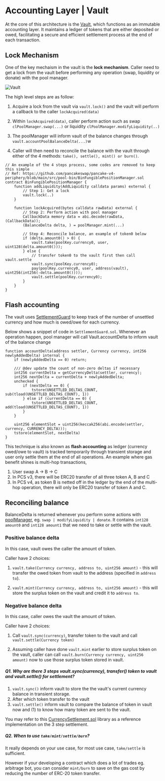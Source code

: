 # Accounting Layer | Vault

At the core of this architecture is the 
[Vault](https://github.com/pancakeswap/pancake-v4-core/blob/main/src/Vault.sol), which functions as an immutable accounting layer. It maintains a ledger of tokens that are either deposited or owed, facilitating a secure and efficient settlement process at the end of each transaction.

## Lock Mechanism 

One of the key mechaism in the vault is the **lock mechanism**. Caller need to get a lock from the vault before performing any operation (swap, liquidity or donate) with the pool manager.

![Vault](/v4/vault.png)

The high level steps are as follow: 

1. Acquire a lock from the vault via `vault.lock()` and the vault will perform a callback to the caller `lockAcquired(data)` 

2. Within `lockAcquired(data)`, caller perform action such as swap `clPoolManager.swap(...)` or liquidity `clPoolManager.modifyLiquidity(..)`

3. The poolManager will inform vault of the balance changes through `vault.accountPoolBalanceDelta(...)`w

4. Caller will then need to reconcile the balance with the vault through either of the 4 methods: `take(), settle(), mint() or burn()`.
 
```solidity
// An example of the 4 steps process, some codes are removed to keep this simple
// Ref: https://github.com/pancakeswap/pancake-v4-periphery/blob/main/src/pool-bin/BinFungiblePositionManager.sol 
contract BinFungiblePositionManager {
    function addLiquidity(AddLiquidity calldata params) external {
        // Step 1: Get a lock
        vault.lock(..)
    }

    function lockAcquired(bytes calldata rawData) external {
        // Step 2: Perform action with pool manager
        CallbackData memory data = abi.decode(rawData, (CallbackData));
        (BalanceDelta delta, ) = poolManager.mint(...)

        // Step 4: Reconcile balance, an example of token0 below
        if (delta.amount0() > 0) {
            vault.take(poolKey.currency0, user, uint128(delta.amount0()));
        } else {
            // transfer token0 to the vault first then call vault.settle
            vault.sync(poolKey.currency0);
            pay(poolKey.currency0, user, address(vault), uint256(int256(-delta.amount0())));
            vault.settle(poolKey.currency0);
        }
    }
}
```

## Flash accounting 

The vault uses [SettlementGuard](https://github.com/pancakeswap/pancake-v4-core/blob/main/src/libraries/SettlementGuard.sol) to keep track of the number of unsettled currency and how much is owed/owe for each currency. 

Below shows a snippet of code in `SettlementGuard.sol`. Whenever an operation happen, pool manager will call Vault.accountDelta to inform vault of the balance change 
```solidity
function accountDelta(address settler, Currency currency, int256 newlyAddedDelta) internal {
    if (newlyAddedDelta == 0) return;

    /// @dev update the count of non-zero deltas if necessary
    int256 currentDelta = getCurrencyDelta(settler, currency);
    int256 nextDelta = currentDelta + newlyAddedDelta;
    unchecked {
        if (nextDelta == 0) {
            tstore(UNSETTLED_DELTAS_COUNT, sub(tload(UNSETTLED_DELTAS_COUNT), 1))
        } else if (currentDelta == 0) {
            tstore(UNSETTLED_DELTAS_COUNT, add(tload(UNSETTLED_DELTAS_COUNT), 1))
        }
    }

    uint256 elementSlot = uint256(keccak256(abi.encode(settler, currency, CURRENCY_DELTA)));
    tstore(elementSlot, nextDelta)
}
```

This technique is also known as **flash accounting** as ledger (currency owed/owe to vault) is tracked temporarily through transient storage and user only 
settle them at the end of all operations. An example where gas benefit shines is multi-hop transactions, 

1. User swap A -> B -> C
2. In PCS v3, there will be ERC20 transfer of all three token A, B and C 
3. In PCS v4, as token B is netted off in the ledger by the end of the multi-hop operation, there will only be ERC20 transfer of token A and C. 

## Reconciling balance

BalanceDelta is returned whenever you perform some actions with [poolManager](https://github.com/pancakeswap/pancake-v4-core/blob/main/src/pool-cl/CLPoolManager.sol), eg. `swap | modifyLiquidity | donate`. It contains `int128 amount0` and `int128 amount1` that we need to take or settle with the vault.

### Positive balance delta
In this case, vault owes the caller the amount of token. 

Caller have 2 choices:

1. `vault.take(Currency currency, address to, uint256 amount)` - this will transfer the owed token from vault to the address (specified in `address to`). 

2. `vault.mint(Currency currency, address to, uint256 amount)` - this will store the surplus token on the vault and credit it to `address to`.

### Negative balance delta
In this case, caller owes the vault the amount of token. 

Caller have 2 choices:

1. Call `vault.sync(currency)`, transfer token to the vault and call `vault.settle(Currency token)`

2. Assuming caller have done `vault.mint` earlier to store surplus token on the vault, caller can call `vault.burn(Currency currency, uint256 amount)` now to use those surplus token stored in vault.

##### Q1. Why are there 3 steps vault.sync(currency), transfer() token to vault and vault.settle() for settlement?

1. `vault.sync()` inform vault to store the the vault's current currency balance in transient storage. 
2. After which token transfer to the vault 
3. `vault.settle()` inform vault to compare the balance of token in vault now and (1) to know how many token are sent to the vault.

You may refer to this [CurrencySettlement.sol](https://github.com/pancakeswap/pancake-v4-core/blob/main/test/helpers/CurrencySettlement.sol) library as a reference implementation on the 3 step settlement.

##### Q2. When to use `take/mint/settle/burn`?

It really depends on your use case, for most use case, `take/settle` is sufficient. 

However if your developing a contract which does a lot of trades eg. arbitrage bot, you can consider `mint/burn` to save on the gas cost by reducing the number of ERC-20 token transfer.
